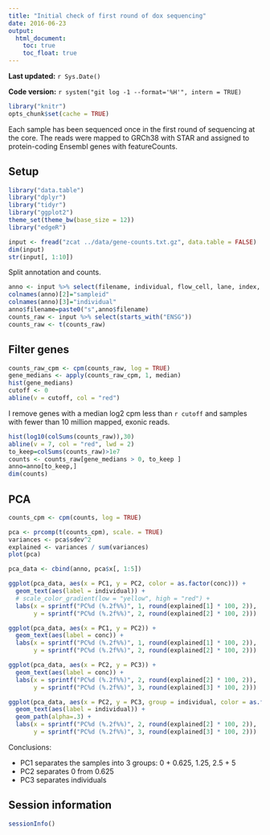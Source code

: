 ```yaml
---
title: "Initial check of first round of dox sequencing"
date: 2016-06-23
output:
  html_document:
    toc: true
    toc_float: true
---
```


**Last updated:** `r Sys.Date()`

**Code version:** `r system("git log -1 --format='%H'", intern = TRUE)`

```r
library("knitr")
opts_chunk$set(cache = TRUE)
```


Each sample has been sequenced once in the first round of sequencing at the core.
The reads were mapped to GRCh38 with STAR and assigned to protein-coding Ensembl genes with featureCounts.

## Setup

```r
library("data.table")
library("dplyr")
library("tidyr")
library("ggplot2")
theme_set(theme_bw(base_size = 12))
library("edgeR")
```


```r
input <- fread("zcat ../data/gene-counts.txt.gz", data.table = FALSE)
dim(input)
str(input[, 1:10])
```

Split annotation and counts.

```r
anno <- input %>% select(filename, individual, flow_cell, lane, index, conc)
colnames(anno)[2]="sampleid"
colnames(anno)[3]="individual"
anno$filename=paste0("s",anno$filename)
counts_raw <- input %>% select(starts_with("ENSG")) 
counts_raw <- t(counts_raw)
```

## Filter genes

```r
counts_raw_cpm <- cpm(counts_raw, log = TRUE)
gene_medians <- apply(counts_raw_cpm, 1, median)
hist(gene_medians)
cutoff <- 0
abline(v = cutoff, col = "red")
```

I remove genes with a median log2 cpm less than `r cutoff` and samples with fewer than 10 million mapped, exonic reads.

```r
hist(log10(colSums(counts_raw)),30)
abline(v = 7, col = "red", lwd = 2)
to_keep=colSums(counts_raw)>1e7
counts <- counts_raw[gene_medians > 0, to_keep ]
anno=anno[to_keep,]
dim(counts)
```

## PCA

```r
counts_cpm <- cpm(counts, log = TRUE)
```

```r
pca <- prcomp(t(counts_cpm), scale. = TRUE)
variances <- pca$sdev^2
explained <- variances / sum(variances)
plot(pca)
```

```r
pca_data <- cbind(anno, pca$x[, 1:5])
```

```r
ggplot(pca_data, aes(x = PC1, y = PC2, color = as.factor(conc))) +
  geom_text(aes(label = individual)) +
  # scale_color_gradient(low = "yellow", high = "red") +
  labs(x = sprintf("PC%d (%.2f%%)", 1, round(explained[1] * 100, 2)),
       y = sprintf("PC%d (%.2f%%)", 2, round(explained[2] * 100, 2)))
```

```r
ggplot(pca_data, aes(x = PC1, y = PC2)) +
  geom_text(aes(label = conc)) +
  labs(x = sprintf("PC%d (%.2f%%)", 1, round(explained[1] * 100, 2)),
       y = sprintf("PC%d (%.2f%%)", 2, round(explained[2] * 100, 2)))
```

```r
ggplot(pca_data, aes(x = PC2, y = PC3)) +
  geom_text(aes(label = conc)) +
  labs(x = sprintf("PC%d (%.2f%%)", 2, round(explained[2] * 100, 2)),
       y = sprintf("PC%d (%.2f%%)", 3, round(explained[3] * 100, 2)))
```

```r
ggplot(pca_data, aes(x = PC2, y = PC3, group = individual, color = as.factor(conc))) +
  geom_text(aes(label = individual)) +
  geom_path(alpha=.3) +
  labs(x = sprintf("PC%d (%.2f%%)", 2, round(explained[2] * 100, 2)),
       y = sprintf("PC%d (%.2f%%)", 3, round(explained[3] * 100, 2)))
```

Conclusions:

* PC1 separates the samples into 3 groups: 0 + 0.625, 1.25, 2.5 + 5
* PC2 separates 0 from 0.625
* PC3 separates individuals

## Session information

```r
sessionInfo()
```
